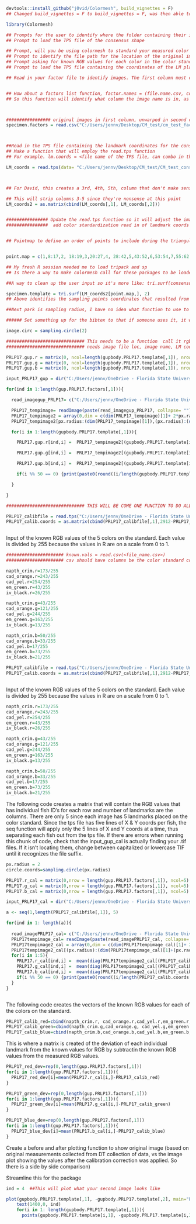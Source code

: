 




```{r}

devtools::install_github("j0vid/Colormesh", build_vignettes = F)
## Changed build_vignettes = F to build_vignettes = F, was then able to download the package. Sent David an email

library(Colormesh)


```

```{r}

## Prompts for the user to identify where the folder containing their images that have been unwarped to a consensus shape are located (user provides file path)
## Prompt to load the TPS file of the consensus shape

## Prompt, will you be using colormesh to standard your measured color using landmarks placed on a color standard?
## Prompt to identify the file path for the location of the original images that contain the color standard
## Prompt asking for known RGB values for each color in the color standard - what format? Have them upload a csv with the information? Order of known color standard values will need to be in the same order as the landmarks appear
## Prompt to load the TPS file containing the coordinates of the LM placed on the color standard

## Read in your factor file to identify images. The first column must contain the image file name (omit the file type extension). These files should not contain headers. The user will be able to identify column headers when they read in the csv.


## How about a factors list function, factor.names = (file.name.csv, column 1 name, col 2 name, col 3 name)
## So this function will identify what column the image name is in, as well as provide any number of ID factors the person will need to separate out data based on that factor - established what the factor names are in the process



################# original images in first column, unwarped in second column (so we can make sure images are in the same order) 
specimen.factors = read.csv("C:/Users/jennv/Desktop/CM_test/cm_test_factors.csv", header = F)



##Read in the TPS file containing the landmark coordinates for the consensus shape
## Make a function that will employ the read.tps function
## For example. lm.coords = <file name of the TPS file, can combo in the next line of code

LM_coords = read.tps(data= "C:/Users/jennv/Desktop/CM_test/CM_test_consensus_coords.TPS")



## For David, this creates a 3rd, 4th, 5th, column that don't make sense...? I think it's because the data being pulled is when you perform the unwarping within R. Maybe have a prompt that asks whether you're providing a consensus shape that was processed using the TPS series software...? Then, the user would want to make sure that the order of the unwarped images are in the same order as they appear in the factors list.

## This will strip columns 3-5 since they're nonsense at this point
LM_coords2 = as.matrix(cbind(LM_coords[,1], LM_coords[,2]))


################ Update the read.tps function so it will adjust the image dimensions
################  add color standardization read in of landmark coords here



```

```{r}

## Pointmap to define an order of points to include during the triangulation process


point.map = c(1,8:17,2, 18:19,3,20:27,4, 28:42,5,43:52,6,53:54,7,55:62)

```

```{r}

## My fresh R session needed me to load tripack and sp
## Is there a way to make colormesh call for these packages to be loaded at the very beginning?

##A way to clean up the user input so it's more like: tri.surf(consensus_coords, point.map, rounds_of_triangulation)

specimen.template = tri.surf(LM_coords2[point.map,], 2)
## Above identifies the sampling points coordinates that resulted from the triangulation

```

```{r}

##Next park is sampling radius, I have no idea what function to use to set the radius size

###### Set something up for the bibtex to that if someone uses it, it will provide how to cite the package

image.circ = sampling.circle(2)


```

```{r}

############################## This needs to be a function  call it rgb.measure
############################## needs image file loc, image name, LM coords from DT, sampling.circle

PRLP17.gup.r = matrix(0, ncol=length(gupbody.PRLP17.template[,1]), nrow = length(gup.PRLP17.factors[,1]))
PRLP17.gup.g = matrix(0, ncol=length(gupbody.PRLP17.template[,1]), nrow = length(gup.PRLP17.factors[,1]))
PRLP17.gup.b = matrix(0, ncol=length(gupbody.PRLP17.template[,1]), nrow = length(gup.PRLP17.factors[,1]))

input_PRLP17_gup = dir("C:/Users/jennv/OneDrive - Florida State University/Guppy Color Analysis/Crop/PRLP17_unwarped/", pattern= glob2rx("*.TIF"))

for(ind in 1:length(gup.PRLP17.factors[,1])){

  read_imagegup_PRLP17= c("C:/Users/jennv/OneDrive - Florida State University/Guppy Color Analysis/Crop/PRLP17_unwarped/",input_PRLP17_gup[ind])

  PRLP17_tempimage= readImage(paste(read_imagegup_PRLP17, collapse= "")) 
  PRLP17_tempimage2 = array(0,dim = c(dim(PRLP17_tempimage)[1]+ 2*px.radius,dim(PRLP17_tempimage)[2]+ 2*px.radius, 3))
  PRLP17_tempimage2[px.radius:(dim(PRLP17_tempimage)[1]),(px.radius):(dim(PRLP17_tempimage)[2]),] = PRLP17_tempimage[,,]

  for(i in 1:length(gupbody.PRLP17.template[,1])){

    PRLP17.gup.r[ind,i] =  PRLP17_tempimage2[(gupbody.PRLP17.template[i,1]), px.radius +(gupbody.PRLP17.template[i,2]), 1]

    PRLP17.gup.g[ind,i] =  PRLP17_tempimage2[(gupbody.PRLP17.template[i,1]), px.radius +(gupbody.PRLP17.template[i,2]), 2]

    PRLP17.gup.b[ind,i] =  PRLP17_tempimage2[(gupbody.PRLP17.template[i,1]), px.radius +(gupbody.PRLP17.template[i,2]), 3]

    if(i %% 50 == 0) {print(paste0(round((i/length(gupbody.PRLP17.template[,1]))*100, digits = 0), "% ", "done with image ", ind, " out of ", length(gup.PRLP17.factors[,1])))}

  }

}

```



```{r}

############################## THIS WILL BE COME ONE FUNCTION TO DO ALL THE DIRTY WORK OF READING IN KNOWN VALUES, SAMPLING COLOR STANDARD< CALC DEVIATION, AND APPLYING CORRECTION

PRLP17_calibfile = read.tps("C:/Users/jennv/OneDrive - Florida State University/Guppy Color Analysis/PRLP17 CALIB.TPS")
PRLP17_calib.coords = as.matrix(cbind(PRLP17_calibfile[,1],2912-PRLP17_calibfile[,2]))



```


Input of the known RGB values of the 5 colors on the standard. Each value is divided by 255 because the values in R are on a scale from 0 to 1.
```{r}
###################### known.vals = read.csv(<file_name.csv>)
###################### csv should have columns be the color standard color, rows be red, green, blue)

napth_crim.r=173/255
cad_orange.r=243/255
cad_yel.r=254/255
em_green.r=43/255
iv_black.r=26/255

napth_crim.g=43/255
cad_orange.g=121/255
cad_yel.g=244/255
em_green.g=163/255
iv_black.g=13/255

napth_crim.b=50/255
cad_orange.b=33/255
cad_yel.b=17/255
em_green.b=73/255
iv_black.b=21/255

```

```{r}
PRLP17_calibfile = read.tps("C:/Users/jennv/OneDrive - Florida State University/Guppy Color Analysis/PRLP17 CALIB.TPS")
PRLP17_calib.coords = as.matrix(cbind(PRLP17_calibfile[,1],2912-PRLP17_calibfile[,2]))



```


Input of the known RGB values of the 5 colors on the standard. Each value is divided by 255 because the values in R are on a scale from 0 to 1.
```{r}
napth_crim.r=173/255
cad_orange.r=243/255
cad_yel.r=254/255
em_green.r=43/255
iv_black.r=26/255

napth_crim.g=43/255
cad_orange.g=121/255
cad_yel.g=244/255
em_green.g=163/255
iv_black.g=13/255

napth_crim.b=50/255
cad_orange.b=33/255
cad_yel.b=17/255
em_green.b=73/255
iv_black.b=21/255

```



The following code creates a matrix that will contain the RGB values that has individual fish ID's for each row and number of landmarks are the columns. There are only 5 since each image has 5 landmarks placed on the color standard. Since the tps file has five lines of X & Y coords per fish, the seq function will apply only the 5 lines of X and Y coords at a time, thus separating each fish out from the tps file. If there are errors when running this chunk of code, check that the input_gup_cal is actually finding your .tif files. If it isn't locating them, change between capitalized or lowercase TIF until it recognizes the file suffix.
```{r}
px.radius = 2
circle.coords=sampling.circle(px.radius)

PRLP17.r_cal = matrix(0,nrow = length(gup.PRLP17.factors[,1]), ncol=5)
PRLP17.g_cal = matrix(0,nrow = length(gup.PRLP17.factors[,1]), ncol=5)
PRLP17.b_cal = matrix(0,nrow = length(gup.PRLP17.factors[,1]), ncol=5)

input_PRLP17_cal = dir("C:/Users/jennv/OneDrive - Florida State University/Guppy Color Analysis/PRLP17 calib pics/", pattern= glob2rx("*.TIF"))

a <- seq(1,length(PRLP17_calibfile[,1]), 5)

for(ind in 1: length(a)){
   
  read_imagePRLP17_cal= c("C:/Users/jennv/OneDrive - Florida State University/Guppy Color Analysis/PRLP17 calib pics/", input_PRLP17_cal[ind])
  PRLP17tempimage_cal= readImage(paste(read_imagePRLP17_cal, collapse= "")) 
  PRLP17tempimage2_cal = array(0,dim = c(dim(PRLP17tempimage_cal)[1]+ 2*px.radius,dim(PRLP17tempimage_cal)[2]+ 2*px.radius, 3))
  PRLP17tempimage2_cal[(px.radius):(dim(PRLP17tempimage_cal)[1]+(px.radius-1)),(px.radius+1):(dim(PRLP17tempimage_cal)[2]+(px.radius)),] = PRLP17tempimage_cal[,,]
  for(i in 1:5){
    PRLP17.r_cal[ind,i] =  mean(diag(PRLP17tempimage2_cal[(PRLP17_calib.coords[a[ind] - 1 + i,1]+circle.coords[,1]), px.radius +(PRLP17_calib.coords[a[ind] - 1 + i,2]+circle.coords[,2]), 1]))
    PRLP17.g_cal[ind,i] =  mean(diag(PRLP17tempimage2_cal[(PRLP17_calib.coords[a[ind] - 1 + i,1]+circle.coords[,1]), px.radius +(PRLP17_calib.coords[a[ind] - 1 + i,2]+circle.coords[,2]), 2]))
    PRLP17.b_cal[ind,i] =  mean(diag(PRLP17tempimage2_cal[(PRLP17_calib.coords[a[ind] - 1 + i,1]+circle.coords[,1]), px.radius +(PRLP17_calib.coords[a[ind] - 1 + i,2]+circle.coords[,2]), 3]))
    if(i %% 50 == 0) {print(paste0(round((i/length(PRLP17_calib.coords[,1]))*100, digits = 0), "% ", "done with image ", ind, " out of ", length(gup.PRLP17.factors)))}
  }
}



```



The following code creates the vectors of the known RGB values for each of the colors on the standard.
```{r}

PRLP17_calib_red=cbind(napth_crim.r, cad_orange.r,cad_yel.r,em_green.r,iv_black.r)
PRLP17_calib_green=cbind(napth_crim.g,cad_orange.g, cad_yel.g,em_green.g, iv_black.g)
PRLP17_calib_blue=cbind(napth_crim.b,cad_orange.b,cad_yel.b,em_green.b, iv_black.b)

```


This is where a matrix is created of the deviation of each individual landmark from the known values for RGB by subtractin the known RGB values from the measured RGB values. 
```{r}
PRLP17_red_dev=rep(0,length(gup.PRLP17.factors[,1]))
for(i in 1:length(gup.PRLP17.factors[,1])){
  PRLP17_red_dev[i]=mean(PRLP17.r_cal[i,]-PRLP17_calib_red)
}

PRLP17_green_dev=rep(0,length(gup.PRLP17.factors[,1]))
for(i in 1:length(gup.PRLP17.factors[,1])){
  PRLP17_green_dev[i]=mean(PRLP17.g_cal[i,]-PRLP17_calib_green)
}

PRLP17_blue_dev=rep(0,length(gup.PRLP17.factors[,1]))
for(i in 1:length(gup.PRLP17.factors[,1])){
  PRLP17_blue_dev[i]=mean(PRLP17.b_cal[i,]-PRLP17_calib_blue)
}


```

############### Create a before and after plotting function to show original image (based on original measurements collected from DT collection of data, vs the image plot showing the values after the calibration correction was applied. So there is a side by side comparison)




################ Streamline this for the package

```{r, fig.width=10,fig.height=6, dpi=400}
ind = 4  ##This will plot what your second image looks like

plot(gupbody.PRLP17.template[,1], -gupbody.PRLP17.template[,2], main="PRLP17 4DT 0pix individual is EXPPRLP17BMC2", asp=1)
    text(1400,0, ind)
    for(i in 1: length(gupbody.PRLP17.template[,1])){
      points(gupbody.PRLP17.template[i,1], -gupbody.PRLP17.template[i,2], col= rgb(PRLP17.r_cor[ind,i],PRLP17.g_cor[ind,i],PRLP17.b_cor[ind,i]), pch=19, cex=1.2)}
    
    
  
```
